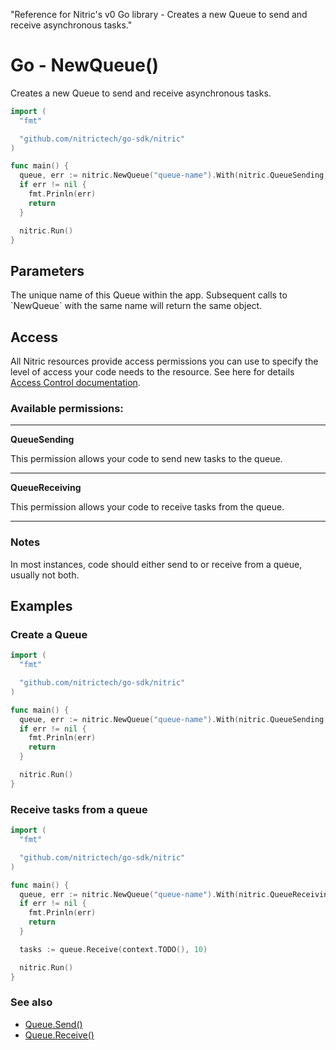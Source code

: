   "Reference for Nitric's v0 Go library - Creates a new Queue to send and receive asynchronous tasks."

# Go - NewQueue()

Creates a new Queue to send and receive asynchronous tasks.

```go
import (
  "fmt"

  "github.com/nitrictech/go-sdk/nitric"
)

func main() {
  queue, err := nitric.NewQueue("queue-name").With(nitric.QueueSending, nitric.QueueReceiving)
  if err != nil {
    fmt.Prinln(err)
    return
  }

  nitric.Run()
}
```

## Parameters

<Properties>
  <Property name="name" required type="string">
    The unique name of this Queue within the app. Subsequent calls to `NewQueue`
    with the same name will return the same object.
  </Property>
</Properties>

## Access

All Nitric resources provide access permissions you can use to specify the level of access your code needs to the resource. See here for details [Access Control documentation](/concepts/access-control).

### Available permissions:

---

**QueueSending**

This permission allows your code to send new tasks to the queue.

---

**QueueReceiving**

This permission allows your code to receive tasks from the queue.

---

### Notes

In most instances, code should either send to or receive from a queue, usually not both.

## Examples

### Create a Queue

```go
import (
  "fmt"

  "github.com/nitrictech/go-sdk/nitric"
)

func main() {
  queue, err := nitric.NewQueue("queue-name").With(nitric.QueueSending, nitric.QueueReceiving)
  if err != nil {
    fmt.Prinln(err)
    return
  }

  nitric.Run()
}
```

### Receive tasks from a queue

```go
import (
  "fmt"

  "github.com/nitrictech/go-sdk/nitric"
)

func main() {
  queue, err := nitric.NewQueue("queue-name").With(nitric.QueueReceiving)
  if err != nil {
    fmt.Prinln(err)
    return
  }

  tasks := queue.Receive(context.TODO(), 10)

  nitric.Run()
}
```

### See also

- [Queue.Send()](./queue-send)
- [Queue.Receive()](./queue-receive)
